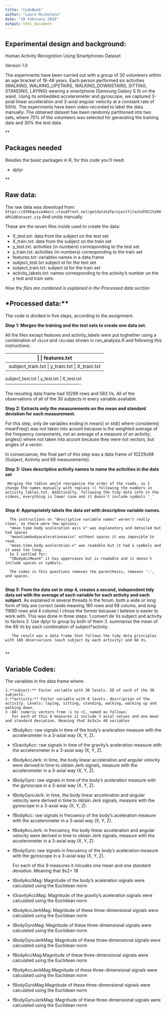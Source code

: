 ```yaml
---
title: "CodeBook"
author: "Laura Michelena"
date: "10 February 2018"
output: html_document
---
```


**Experimental design and background:**
---------------------------------------

Human Activity Recognition Using Smartphones Dataset

Version 1.0

The experiments have been carried out with a group of 30 volunteers within an age bracket of 19-48 years. Each person performed six activities (WALKING, WALKING_UPSTAIRS, WALKING_DOWNSTAIRS, SITTING, STANDING, LAYING) wearing a smartphone (Samsung Galaxy S II) on the waist. Using its embedded accelerometer and gyroscope, we captured 3-axial linear acceleration and 3-axial angular velocity at a constant rate of 50Hz. The experiments have been video-recorded to label the data manually. The obtained dataset has been randomly partitioned into two sets, where 70% of the volunteers was selected for generating the training data and 30% the test data. 

**

Packages needed
---------------
Besides the basic packages in R, for this code you'll need:

 - dplyr

**


**Raw data:**
-------------

The raw data was download from:
`https://d396qusza40orc.cloudfront.net/getdata%2Fprojectfiles%2FUCI%20HAR%20Dataset.zip`
And unzip manually

These are the seven files inside used to create the data:

 - X_test.txt: data from the subject on the test set
 - X_train.txt: data from the subject on the train set
 - y_test.txt: activities (in numbers) corresponding to the test set
 - y_train.txt: activities (in numbers) corresponding to the train set
 - features.txt: variables names in a data.frame
 - subject_test.txt subject id for the test set
 - subject_train.txt: subject id for the train set
 - activity_labels.txt: names corresponding to the activity's number un the y test and train sets.

*How the files are combined is explained in the Processed data section*

*Processed data:**
-------------------

The code is divided in five steps, according to the assignment.


 **Step 1: Merges the training and the test sets to create one data set.**

All the files except features and activity_labels were put toghether using a combination of `cbind` and `rbind`as shown in run_analysis.R and following this instructions:
   
 ----------------------------------------------------
                    |               |  features.txt
 ----------------------------------------------------                    
  subject_train.txt | y_train.txt   |  X_train.txt  
 ----------------------------------------------------
  subject_test.txt  | y_test.txt    |  X_test.txt   
 ----------------------------------------------------
   
   The resulting data frame had 10299 rows and 563 Vs. All of the observations of all of the 30 subjects in every variable available.
   
   **Step 2: Extracts only the measurements on the mean and standard deviation for each measurement.**

For this step, only de variables ending in mean() or std() where considered; meanFreq() was not taken into acount because is the weighted average of the frequency components, not an average of a measure of an activity; angles() where not taken into acount because they were not vectors, but angles of a vector. 

In consecuense, the final part of this step was a data frame of 10229x68 (Subject, Activity and 66 measurements). 
   

   
 **Step 3: Uses descriptive activity names to name the activities in the data set**

     Merging the tables would reorganice the order of the roads, so I change the names manually with replace () following the numbers in activity_lables.txt. Additinally, following the tidy data info in the videos, everything is lower case and it doesn't include symbols '_'
     
**Step 4: Appropriately labels the data set with descriptive variable names.**

      The instructions on "descriptive variable names" weren't really clear, so there were few options:
      "mean time body aceleration axis x" was explanatory and detailed but had spaces
      "meantimebodyacelerationaxisx" without spaces it was imposible to read.
      "mean.time.body.aceleration.x" was readable but it had a symbols and it waas too long.
      So I settled for:
      "tBodyAccMeanX" it has uppercases but is readable and it doesn't include spaces or symbols.
      
      The codes in this questions removes the parenthesis, removes '-', and spaces.
      
 **Step 5: From the data set in step 4, creates a second, independent tidy data set with the average of each variable for each activity and each subject.**
 As explained in several threads in the forum, both a wide or long form of tidy are correct (wide meaning 180 rows and 68 colums, and long 11880 rows and 4 colums) I chose the former because I beleive is easier to work with.
      This was done in three steps:
       1.convert de Vs subject and activity to factors
       2. Use dplyr to group by both of them
       3. summarise the mean of the 66 Vs by each combination of subject*activity.
       
       The result was a data frame that follows the tidy data principles with 180 observarions (each subject by each activity) and 68 Vs. 
       
**

Variable Codes:
---------------
The variables in the data frame where:
    
    1.**subject:** Factor variable with 30 levels. ID of each of the 30 subjects.
    2.**activity:** Factor variable with 6 levels. descriprion of the activity. Levels: laying, sitting, standing, walking, walking up and walking down.
    3 -68: numeric vectors from -1 to +1, named as follows:   
       For each of this 8 measures it include 3 axial values and one mean and standard deviation. Meaning that 8x3x2= 48 variables
 - tBodyAcc: raw signals in time of the body's aceleration measure with the accelerometer in a 3-axial way (X, Y, Z).
 - tGravityAcc: raw signals in time  of the gravity's aceleration measure with the accelerometer in a 3-axial way (X, Y, Z).
 - tBodyAccJerk:  in time, the body linear acceleration and angular velocity were derived in time to obtain Jerk signals, measure with the accelerometer in a 3-axial way (X, Y, Z).
 - tBodyGyro: raw signals in time  of the body's aceleration measure with the gyroscope  in a 3-axial way (X, Y, Z). 
 - tBodyGyroJerk: in time, the body linear acceleration and angular velocity were derived in time to obtain Jerk signals, measure with the gyroscope in a 3-axial way (X, Y, Z).
 - fBodyAcc: raw signals in frecuency of the body's aceleration measure with the accelerometer in a 3-axial way (X, Y, Z).
 - fBodyAccJerk: in frecuency, the body linear acceleration and angular velocity were derived in time to obtain Jerk signals, measure with the accelerometer in a 3-axial way (X, Y, Z).
 - fBodyGyro:  raw signals in frecuency of the body's aceleration measure with the gyroscope  in a 3-axial way (X, Y, Z).

   For each of this 9 measures it inlcudes one mean and one standard deviation. Meaning that 9x2= 18
 - tBodyAccMag: Magnitude of the body's aceleration signals were calculated using the Euclidean norm 
 - tGravityAccMag: Magnitude of the gravity's aceleration signals were calculated using the Euclidean norm 
 - tBodyAccJerkMag: Magnitude of these three-dimensional signals were calculated using the Euclidean norm 
 - tBodyGyroMag: Magnitude of these three-dimensional signals were calculated using the Euclidean norm 
 - tBodyGyroJerkMag: Magnitude of these three-dimensional signals were calculated using the Euclidean norm 
 - fBodyAccMag:Magnitude of these three-dimensional signals were calculated using the Euclidean norm 
 - fBodyAccJerkMag:Magnitude of these three-dimensional signals were calculated using the Euclidean norm    
 - fBodyGyroMag:Magnitude of these three-dimensional signals were calculated using the Euclidean norm  
 - fBodyGyroJerkMag: Magnitude of these three-dimensional signals were calculated using the Euclidean norm 
    

    

      
